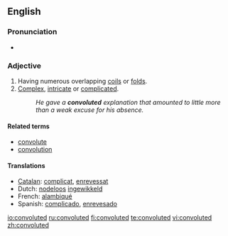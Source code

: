 ==English==

===Pronunciation===
*{{audio|en-us-convoluted.ogg|Audio (US)}}

===Adjective===
{{en-adj}}

#Having numerous overlapping [[coils]] or [[folds]].
#[[Complex]], [[intricate]] or [[complicated]].
#:''He gave a '''convoluted''' explanation that amounted to little more than a weak excuse for his absence.''

====Related terms====
* [[convolute]]
* [[convolution]]

====Translations====
*[[Catalan]]: [[complicat]], [[enrevessat]]
*Dutch: [[nodeloos]] [[ingewikkeld]]
*French: [[alambiqué]]
*Spanish: [[complicado]], [[enrevesado]]

[[io:convoluted]]
[[ru:convoluted]]
[[fi:convoluted]]
[[te:convoluted]]
[[vi:convoluted]]
[[zh:convoluted]]